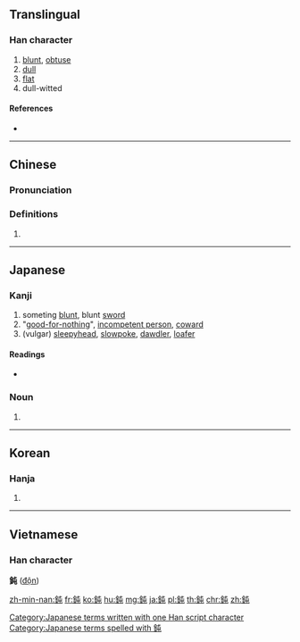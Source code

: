 {{character info/new}}
{{also|钝}}
==Translingual==

===Han character===
{{Han char|rn=167|rad=金|as=04|sn=12|four=85117|canj=CPU|ids=⿰金屯}}

# [[blunt]], [[obtuse]]
# [[dull]]
# [[flat]]
# dull-witted

====References====
* {{Han ref|kx=1298.130|dkj=40219|dj=1801.060|hdz=64175.030|uh=920D|ud=37389|bh=B677|bd=46711}}

----

==Chinese==
{{zh-forms|s=钝}}

===Pronunciation===
{{zh-pron
|m=dùn
|c=deon6
|h=pfs=thun
|md=
|mn=tūn
|w=
|mc=y
|oc=y
|cat=
}}

===Definitions===
{{zh-hanzi}}

# {{rfdef|lang=zh}}

----

==Japanese==

===Kanji===
{{ja-kanji|grade=c|rs=金04}}

# someting [[blunt]], blunt [[sword]]
# "[[good-for-nothing]]", [[incompetent person]], [[coward]]
# (vulgar) [[sleepyhead]], [[slowpoke]], [[dawdler]], [[loafer]]

====Readings====
* {{ja-readings|on=[[どん]] (don), [[とん]] (ton)|kun=[[にぶい]] (nibui), [[にぶる]] (niburu)|nanori=}}

===Noun===
{{ja-noun|にび}}

# {{abbreviation of|鈍色|lang=ja}}

[[Category:Japanese terms written with one Han script character]]
[[Category:Japanese terms spelled with 鈍]]

----

==Korean==

===Hanja===
{{ko-hanja|hangeul=둔|eumhun=|rv=dun|mr=tun|y=twun}}

# {{defn|lang=ko|sort=金04}}

----

==Vietnamese==

===Han character===
'''鈍''' ([[độn]])

[[zh-min-nan:鈍]]
[[fr:鈍]]
[[ko:鈍]]
[[hu:鈍]]
[[mg:鈍]]
[[ja:鈍]]
[[pl:鈍]]
[[th:鈍]]
[[chr:鈍]]
[[zh:鈍]]